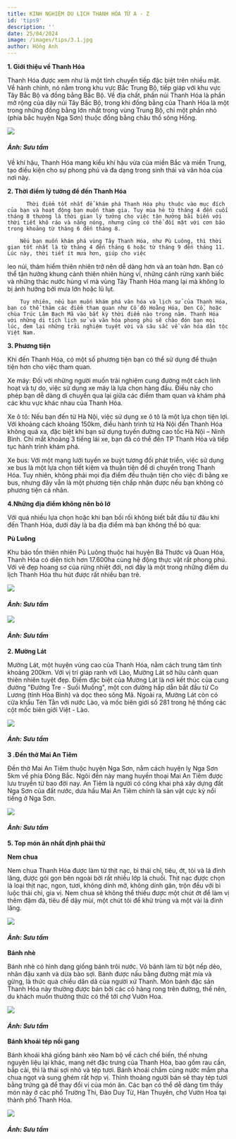 ```yaml
---
title: KINH NGHIỆM DU LỊCH THANH HÓA TỪ A - Z
id: 'tips9'
description: ''
date: 25/04/2024
image: /images/tips/3.1.jpg
author: Hồng Anh
---
```


**1. Giới thiệu về Thanh Hóa**

Thanh Hóa được xem như là một tỉnh chuyển tiếp đặc biệt trên nhiều mặt. Về hành chính, nó nằm trong khu vực Bắc Trung Bộ, tiếp giáp với khu vực Tây Bắc Bộ và đồng bằng Bắc Bộ. Về địa chất, phần núi Thanh Hóa là phần mở rộng của dãy núi Tây Bắc Bộ, trong khi đồng bằng của Thanh Hóa là một trong những đồng bằng lớn nhất trong vùng Trung Bộ, chỉ một phần nhỏ (phía bắc huyện Nga Sơn) thuộc đồng bằng châu thổ sông Hồng.

![](../../public/images/tips/3.1.jpg)

#### _Ảnh: Sưu tầm_

Về khí hậu, Thanh Hóa mang kiểu khí hậu vừa của miền Bắc và miền Trung, tạo điều kiện cho sự phong phú và đa dạng trong sinh thái và văn hóa của nơi này.

**2. Thời điểm lý tưởng để đến Thanh Hóa**

          Thời điểm tốt nhất để khám phá Thanh Hóa phụ thuộc vào mục đích của bạn và hoạt động bạn muốn tham gia. Tuy mùa hè từ tháng 4 đến cuối tháng 8 thường là thời gian lý tưởng cho việc tận hưởng bãi biển với thời tiết khô ráo và nắng nóng, nhưng cũng có thể đối mặt với cơn bão trong khoảng từ tháng 6 đến tháng 8.

        Nếu bạn muốn khám phá vùng Tây Thanh Hóa, như Pù Luông, thì thời gian tốt nhất là từ tháng 4 đến tháng 6 hoặc từ tháng 9 đến tháng 11. Lúc này, thời tiết ít mưa hơn, giúp cho việc

leo núi, thám hiểm thiên nhiên trở nên dễ dàng hơn và an toàn hơn. Bạn có thể tận hưởng khung cảnh thiên nhiên hùng vĩ, những cánh rừng xanh biếc và những thác nước hùng vĩ mà vùng Tây Thanh Hóa mang lại mà không lo bị ảnh hưởng bởi mưa lớn hoặc lũ lụt.

        Tuy nhiên, nếu bạn muốn khám phá văn hóa và lịch sử của Thanh Hóa, bạn có thể thăm các điểm tham quan như Cố đô Hoằng Hóa, Den Cổ, hoặc chùa Trúc Lâm Bạch Mã vào bất kỳ thời điểm nào trong năm. Thanh Hóa với những di tích lịch sử và văn hóa phong phú sẽ chào đón bạn mọi lúc, đem lại những trải nghiệm tuyệt vời và sâu sắc về văn hóa dân tộc Việt Nam.

**3. Phương tiện**

Khi đến Thanh Hóa, có một số phương tiện bạn có thể sử dụng để thuận tiện hơn cho việc tham quan.

Xe máy: Đối với những người muốn trải nghiệm cung đường một cách linh hoạt và tự do, việc sử dụng xe máy là lựa chọn hàng đầu. Điều này cho phép bạn dễ dàng di chuyển qua lại giữa các điểm tham quan và khám phá các khu vực khác nhau của Thanh Hóa.

Xe ô tô: Nếu bạn đến từ Hà Nội, việc sử dụng xe ô tô là một lựa chọn tiện lợi. Với khoảng cách khoảng 150km, điều hành trình từ Hà Nội đến Thanh Hóa không quá xa, đặc biệt khi bạn sử dụng tuyến đường cao tốc Hà Nội – Ninh Bình. Chỉ mất khoảng 3 tiếng lái xe, bạn đã có thể đến TP Thanh Hóa và tiếp tục hành trình khám phá.

Xe bus: Với một mạng lưới tuyến xe buýt tương đối phát triển, việc sử dụng xe bus là một lựa chọn tiết kiệm và thuận tiện để di chuyển trong Thanh Hóa. Tuy nhiên, không phải mọi địa điểm đều thuận tiện cho việc đi bằng xe bus, nhưng đây vẫn là một phương tiện chấp nhận được nếu bạn không có phương tiện cá nhân.

**4.Những địa điểm không nên bỏ lỡ**

Với quá nhiều lựa chọn hoặc khi bạn bối rối không biết bắt đầu từ đâu khi đến Thanh Hóa, dưới đây là ba địa điểm mà bạn không thể bỏ qua:

**Pù Luông**

Khu bảo tồn thiên nhiên Pù Luông thuộc hai huyện Bá Thước và Quan Hóa, Thanh Hóa có diện tích hơn 17.600ha cùng hệ động thực vật rất phong phú. Với vẻ đẹp hoang sơ của rừng nhiệt đới, nơi đây là một trong những điểm du lịch Thanh Hóa thu hút được rất nhiều bạn trẻ.

![](../../public/images/tips/3.3.jpg)

#### _Ảnh: Sưu tầm_

![](../../public/images/tips/3.2.jpg)

#### _Ảnh: Sưu tầm_

**2. Mường Lát**

Mường Lát, một huyện vùng cao của Thanh Hóa, nằm cách trung tâm tỉnh khoảng 200km. Với vị trí giáp ranh với Lào, Mường Lát sở hữu cảnh quan thiên nhiên tuyệt đẹp. Điểm đặc biệt của Mường Lát là nơi kết thúc của cung đường "Đường Tre - Suối Muống", một con đường hấp dẫn bắt đầu từ Co Lương (tỉnh Hòa Bình) và dọc theo sông Mã. Ngoài ra, Mường Lát còn có cửa khẩu Tén Tằn với nước Lào, và mốc biên giới số 281 trong hệ thống các cột mốc biên giới Việt - Lào.

![](../../public/images/tips/3.4.jpg)

#### _Ảnh: Sưu tầm_

**3 .Đền thờ Mai An Tiêm**

Đền thờ Mai An Tiêm thuộc huyện Nga Sơn, nằm cách huyện lỵ Nga Sơn 5km về phía Đông Bắc. Ngôi đền này mang huyền thoại Mai An Tiêm được lưu truyền từ bao đời nay. An Tiêm là người có công khai phá xây dựng đất Nga Sơn của đất nước, dưa hấu Mai An Tiêm chính là sản vật cực kỳ nổi tiếng ở Nga Sơn.

![](../../public/images/tips/3.5.jpg)

#### _Ảnh: Sưu tầm_

**5. Top món ăn nhất định phải thử**

**Nem chua**

Nem chua Thanh Hóa được làm từ thịt nạc, bì thái chỉ, tiêu, ớt, tỏi và lá đinh lăng, được gói gọn bên ngoài bởi rất nhiều lớp lá chuối. Thịt nạc được chọn là loại thịt nạc, ngon, tươi, không dính mỡ, không dính gân, trộn đều với bì luộc thái chỉ, gia vị. Nem chua sẽ không thể thiếu được một chút ớt để làm vị thêm đậm đà, tiêu để dậy mùi, một chút tỏi để khử trùng và một vài lá đinh lăng.

![](../../public/images/tips/3.6.webp)

#### _Ảnh: Sưu tầm_

**Bánh nhè**

Bánh nhè có hình dạng giống bánh trôi nước. Vỏ bánh làm từ bột nếp dẻo, nhân đậu xanh và dừa bào sợi. Bánh được nấu bằng đường mật mía và gừng, là thức quà chiều dân dã của người xứ Thanh. Món bánh đặc sản Thanh Hóa này thường được bán bởi các cô hàng rong trên đường, thế nên, du khách muốn thưởng thức có thể tới chợ Vườn Hoa.

![](../../public/images/tips/3.7.jpg)

#### _Ảnh: Sưu tầm_

**Bánh khoái tép nồi gang**

Bánh khoái khá giống bánh xèo Nam bộ về cách chế biến, thế nhưng nguyên liệu lại khác, mang nét đặc trưng của Thanh Hóa, bao gồm rau cần, bắp cải, thì là thái sợi nhỏ và tép tươi. Bánh khoái chấm cùng nước mắm pha chua ngọt và sung ghém rất hợp vị.
Thỉnh thoảng người bán sẽ thay tép tươi bằng trứng gà để thay đổi vị của món ăn. Các bạn có thể dễ dàng tìm thấy món này ở các phố Trường Thi, Đào Duy Từ, Hàn Thuyên, chợ Vườn Hoa tại thành phố Thanh Hóa.

![](../../public/images/tips/3.8.jpg)

#### _Ảnh: Sưu tầm_

